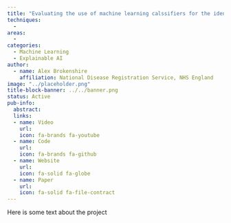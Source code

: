 ```yaml
---
title: "Evaluating the use of machine learning calssifiers for the identification of the determinants of stage at diagnosis of prostate cancers using registry data"
techniques:
  -
areas:
  -
categories:
  - Machine Learning
  - Explainable AI
author:
  - name: Alex Brokenshire
    affiliation: National Disease Registration Service, NHS England
image: "../placeholder.png"
title-block-banner: ../../banner.png
status: Active
pub-info:
  abstract:
  links:
  - name: Video
    url:
    icon: fa-brands fa-youtube
  - name: Code
    url:
    icon: fa-brands fa-github
  - name: Website
    url:
    icon: fa-solid fa-globe
  - name: Paper
    url:
    icon: fa-solid fa-file-contract
---
```


Here is some text about the project
